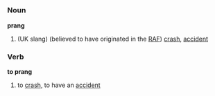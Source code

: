 =={{en}}==
===Noun===
'''prang'''
#(UK slang) (believed to have originated in the [[RAF]]) [[crash]], [[accident]]

===Verb===
'''to prang'''
#to [[crash]], to have an [[accident]]